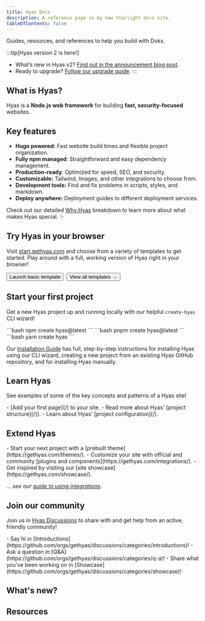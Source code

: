 ```yaml
---
title: Hyas Docs
description: A reference page in my new Starlight docs site.
tableOfContents: false
---
```


Guides, resources, and references to help you build with Doks.

:::tip[Hyas version 2 is here!]
- What’s new in Hyas v2? [Find out in the announcement blog post](https://gethyas.com/blog/hyas-2/).
- Ready to upgrade? [Follow our upgrade guide](/guides/upgrade-to/v2/).
:::

## What is Hyas?

Hyas is a **Node.js web framework** for building **fast, security-focused** websites.

## Key features

- **Hugo powered:** Fast website build times and flexible project organization.
- **Fully npm managed**: Straightforward and easy dependency management.
- **Production-ready**: Optimized for speed, SEO, and security.
- **Customizable:** Tailwind, Images, and other integrations to choose from.
- **Development tools:** Find and fix problems in scripts, styles, and markdown.
- **Deploy anywhere:** Deployment guides to different deployment services.

Check out our detailed [Why Hyas](/concepts/why-hyas/) breakdown to learn more about what makes Hyas special. ✨

## Try Hyas in your browser

Visit [start.gethyas.com](https://start.gethyas.com/) and choose from a variety of templates to get started. Play around with a full, working version of Hyas right in your browser!

<div style="display: flex; flex-wrap: wrap; gap: 0.5rem;">
  <Button href="https://gitpod.io/#https://github.com/gethyas/basic-starter">Launch basic template</Button>
  <Button variant="outline" href="https://start.gethyas.com/">View all templates →</Button>
</div>

## Start your first project

Get a new Hyas project up and running locally with our helpful `create-hyas` CLI wizard!

<Tabs>
  <TabItem label="npm">
```bash
npm create hyas@latest
```
  </TabItem>
  <TabItem label="pnpm">
```bash
pnpm create hyas@latest
```
  </TabItem>
  <TabItem label="Yarn">
```bash
yarn create hyas
```
  </TabItem>
</Tabs>

Our [Installation Guide](/install/auto/) has full, step-by-step instructions for installing Hyas using our CLI wizard, creating a new project from an existing Hyas GitHub repository, and for installing Hyas manually.

## Learn Hyas

See examples of some of the key concepts and patterns of a Hyas site!

<List emoji="books">
- [Add your first page](/) to your site.
- Read more about Hyas' [project structure](/}).
- Learn about Hyas' [project configuration](/).
</List>

## Extend Hyas

<List emoji="toolbox">
- Start your next project with a [prebuilt theme](https://gethyas.com/themes/).
- Customize your site with official and community [plugins and components](https://gethyas.com/integrations/).
- Get inspired by visiting our [site showcase](https://gethyas.com/showcase/).
</List>

*… see our [guide to using integrations](/)*.

## Join our community

Join us in [Hyas Discussions](https://github.com/orgs/gethyas/discussions) to share with and get help from an active, friendly community!

<List emoji="speech-balloon">
- Say hi in [Introductions](https://github.com/orgs/gethyas/discussions/categories/introductions)!
- Ask a question in [Q&A](https://github.com/orgs/gethyas/discussions/categories/q-a)!
- Share what you’ve been working on in [Showcase](https://github.com/orgs/gethyas/discussions/categories/showcase)!
</List>

## What's new?

<CardGrid>
  <LinkCard
    title="Hyas Blog"
    description="Get all the latest news from Hyas."
    href="https://gethyas.com/blog/"
    target="_blank" />
  <LinkCard
    title="Doks Blog"
    description="Get all the latest news from Doks."
    href="https://getdoks.org/blog/"
    target="_blank" />
  <LinkCard
    title="Roadmap 2024"
    description= "Get an overview of what's coming."
    href="https://github.com/orgs/gethyas/discussions/462"
    target="_blank" />
</CardGrid>

## Resources

<CardGrid>
  <LinkCard
    title="Doks documentation"
    description="Get started with Doks."
    href="https://getdoks.org/"
    target="_blank" />
  <LinkCard
    title="Images documentation"
    description="Get started with Images."
    href="https://images.gethyas.com/"
    target="_blank" />
</CardGrid>

